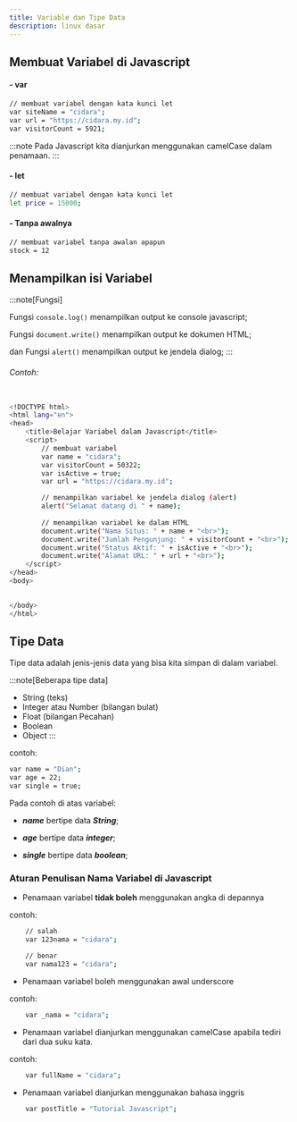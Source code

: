 ```yaml
---
title: Variable dan Tipe Data
description: linux dasar
---
```


## Membuat Variabel di Javascript

#### - var

```sh
// membuat variabel dengan kata kunci let
var siteName = "cidara";
var url = "https://cidara.my.id";
var visitorCount = 5921; 
```

:::note
Pada Javascript kita dianjurkan menggunakan camelCase dalam penamaan.
:::

#### - let

```sh
// membuat variabel dengan kata kunci let
let price = 15000;
```

#### - Tanpa awalnya

```sh
// membuat variabel tanpa awalan apapun
stock = 12
```

## Menampilkan isi Variabel

:::note[Fungsi]

Fungsi ```console.log()``` menampilkan output ke console javascript;

Fungsi ```document.write()``` menampilkan output ke dokumen HTML;

dan Fungsi ```alert()``` menampilkan output ke jendela dialog;
:::

###### Contoh:

```sh

<!DOCTYPE html>
<html lang="en">
<head>
    <title>Belajar Variabel dalam Javascript</title>
    <script>
        // membuat variabel
        var name = "cidara";
        var visitorCount = 50322;
        var isActive = true;
        var url = "https://cidara.my.id";

        // menampilkan variabel ke jendela dialog (alert)
        alert("Selamat datang di " + name);
    
        // menampilkan variabel ke dalam HTML
        document.write("Nama Situs: " + name + "<br>");
        document.write("Jumlah Pengunjung: " + visitorCount + "<br>");
        document.write("Status Aktif: " + isActive + "<br>");
        document.write("Alamat URL: " + url + "<br>");
    </script>
</head>
<body>
    

</body>
</html>
```

## Tipe Data

Tipe data adalah jenis-jenis data yang bisa kita simpan di dalam variabel.

:::note[Beberapa tipe data]

- String (teks)
- Integer atau Number (bilangan bulat)
- Float (bilangan Pecahan)
- Boolean
- Object
:::

contoh:

```sh
var name = "Dian";
var age = 22;
var single = true;
```

Pada contoh di atas variabel:

- ***name*** bertipe data ***String***;

- ***age*** bertipe data ***integer***;

- ***single*** bertipe data ***boolean***;

### Aturan Penulisan Nama Variabel di Javascript

- Penamaan variabel **tidak boleh** menggunakan angka di depannya

contoh:

```sh
    // salah
    var 123nama = "cidara";

    // benar
    var nama123 = "cidara";
```

- Penamaan variabel boleh menggunakan awal underscore

contoh:

```sh
    var _nama = "cidara";
```
 
- Penamaan variabel dianjurkan menggunakan camelCase apabila tediri dari dua suku kata.

contoh:

```sh
    var fullName = "cidara";
```

- Penamaan variabel dianjurkan menggunakan bahasa inggris

```sh
    var postTitle = "Tutorial Javascript";
```

